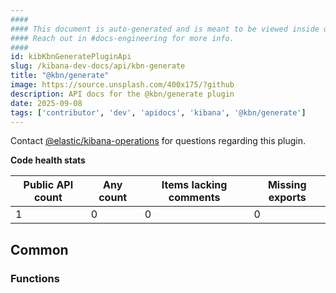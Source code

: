 ```yaml
---
####
#### This document is auto-generated and is meant to be viewed inside our experimental, new docs system.
#### Reach out in #docs-engineering for more info.
####
id: kibKbnGeneratePluginApi
slug: /kibana-dev-docs/api/kbn-generate
title: "@kbn/generate"
image: https://source.unsplash.com/400x175/?github
description: API docs for the @kbn/generate plugin
date: 2025-09-08
tags: ['contributor', 'dev', 'apidocs', 'kibana', '@kbn/generate']
---
```




Contact [@elastic/kibana-operations](https://github.com/orgs/elastic/teams/kibana-operations) for questions regarding this plugin.

**Code health stats**

| Public API count  | Any count | Items lacking comments | Missing exports |
|-------------------|-----------|------------------------|-----------------|
| 1 | 0 | 0 | 0 |

## Common

### Functions
<DocDefinitionList data={kbnGenerateObj.common.functions}/>

